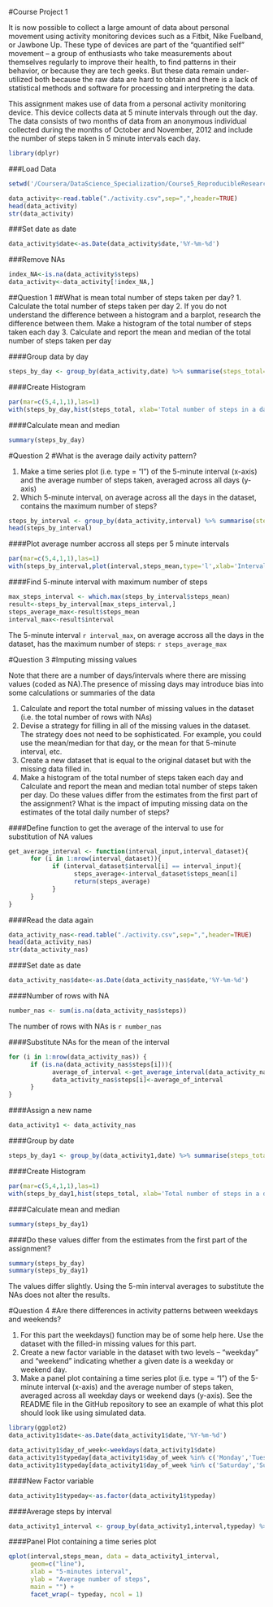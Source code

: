 #Course Project 1

It is now possible to collect a large amount of data about personal movement using activity monitoring devices such as a Fitbit, Nike Fuelband, or Jawbone Up. These type of devices are part of the “quantified self” movement – a group of enthusiasts who take measurements about themselves regularly to improve their health, to find patterns in their behavior, or because they are tech geeks. But these data remain under-utilized both because the raw data are hard to obtain and there is a lack of statistical methods and software for processing and interpreting the data.

This assignment makes use of data from a personal activity monitoring device. This device collects data at 5 minute intervals through out the day. The data consists of two months of data from an anonymous individual collected during the months of October and November, 2012 and include the number of steps taken in 5 minute intervals each day.

```r
library(dplyr)
```

###Load Data
```r
setwd('/Coursera/DataScience_Specialization/Course5_ReproducibleResearch/Week2/')
```

```r
data_activity<-read.table("./activity.csv",sep=",",header=TRUE)
head(data_activity)
str(data_activity)
```

###Set date as date
```r
data_activity$date<-as.Date(data_activity$date,'%Y-%m-%d')
```

###Remove NAs
```r
index_NA<-is.na(data_activity$steps)
data_activity<-data_activity[!index_NA,]
```

##Question 1
##What is mean total number of steps taken per day?
1. Calculate the total number of steps taken per day
2. If you do not understand the difference between a histogram and a barplot, research the difference between them. Make a histogram of the total number of steps taken each day
3. Calculate and report the mean and median of the total number of steps taken per day

####Group data by day
```r
steps_by_day <- group_by(data_activity,date) %>% summarise(steps_total=sum(steps))
```

####Create Histogram
```r
par(mar=c(5,4,1,1),las=1)
with(steps_by_day,hist(steps_total, xlab='Total number of steps in a day', ylab='Frequency of days', main='Histogram number of steps in a day'))
```

####Calculate mean and median
```r
summary(steps_by_day)
```

#Question 2
#What is the average daily activity pattern?

1. Make a time series plot (i.e. type = "l") of the 5-minute interval (x-axis) and the average number of steps taken, averaged across all days (y-axis)
2. Which 5-minute interval, on average across all the days in the dataset, contains the maximum number of steps?

```r
steps_by_interval <- group_by(data_activity,interval) %>% summarise(steps_mean=mean(steps))
head(steps_by_interval)
```

####Plot average number accross all steps per 5 minute intervals
```r
par(mar=c(5,4,1,1),las=1)
with(steps_by_interval,plot(interval,steps_mean,type='l',xlab='Interval',ylab='Average number of steps',main='Average number of steps across all days'))
```

####Find 5-minute interval with maximum number of steps
```r
max_steps_interval <- which.max(steps_by_interval$steps_mean)
result<-steps_by_interval[max_steps_interval,]
steps_average_max<-result$steps_mean
interval_max<-result$interval
```
The 5-minute interval `r interval_max`, on average accross all the days in the dataset, has the maximum number of steps: `r steps_average_max`

#Question 3
#Imputing missing values

Note that there are a number of days/intervals where there are missing values (coded as NA).The presence of missing days may introduce bias into some calculations or summaries of the data

1. Calculate and report the total number of missing values in the dataset (i.e. the total number of rows with NAs)
2. Devise a strategy for filling in all of the missing values in the dataset. The strategy does not need to be sophisticated. For example, you could use the mean/median for that day, or the mean for that 5-minute interval, etc.
3. Create a new dataset that is equal to the original dataset but with the missing data filled in.
4. Make a histogram of the total number of steps taken each day and Calculate and report the mean and median total number of steps taken per day. Do these values differ from the estimates from the first part of the assignment? What is the impact of imputing missing data on the estimates of the total daily number of steps?

####Define function to get the average of the interval to use for substitution of NA values
```r
get_average_interval <- function(interval_input,interval_dataset){
      for (i in 1:nrow(interval_dataset)){
            if (interval_dataset$interval[i] == interval_input){
                  steps_average<-interval_dataset$steps_mean[i]
                  return(steps_average)
            }
      }
}
```

####Read the data again
```r
data_activity_nas<-read.table("./activity.csv",sep=",",header=TRUE)
head(data_activity_nas)
str(data_activity_nas)
```

####Set date as date
```r
data_activity_nas$date<-as.Date(data_activity_nas$date,'%Y-%m-%d')
```

####Number of rows with NA
```r
number_nas <- sum(is.na(data_activity_nas$steps))
```
The number of rows with NAs is `r number_nas`

####Substitute NAs for the mean of the interval
```r
for (i in 1:nrow(data_activity_nas)) {
      if (is.na(data_activity_nas$steps[i])){
            average_of_interval <-get_average_interval(data_activity_nas$interval[i],steps_by_interval) 
            data_activity_nas$steps[i]<-average_of_interval
      }
}
```
####Assign a new name
```r
data_activity1 <- data_activity_nas
```
####Group by date
```r
steps_by_day1 <- group_by(data_activity1,date) %>% summarise(steps_total=sum(steps))
```
####Create Histogram
```r
par(mar=c(5,4,1,1),las=1)
with(steps_by_day1,hist(steps_total, xlab='Total number of steps in a day', ylab='Frequency of days', main='Histogram number of steps in a day'))
```

####Calculate mean and median
```r
summary(steps_by_day1)
```
####Do these values differ from the estimates from the first part of the assignment? 
```r
summary(steps_by_day)
summary(steps_by_day1)
```
The values differ slightly. Using the 5-min interval averages to substitute the NAs does not alter the results.

#Question 4
#Are there differences in activity patterns between weekdays and weekends?

1. For this part the weekdays() function may be of some help here. Use the dataset with the filled-in missing values for this part. 
2. Create a new factor variable in the dataset with two levels – “weekday” and “weekend” indicating whether a given date is a weekday or weekend day.
3. Make a panel plot containing a time series plot (i.e. type = "l") of the 5-minute interval (x-axis) and the average number of steps taken, averaged across all weekday days or weekend days (y-axis). See the README file in the GitHub repository to see an example of what this plot should look like using simulated data.

```r
library(ggplot2)
data_activity1$date<-as.Date(data_activity1$date,'%Y-%m-%d') 

data_activity1$day_of_week<-weekdays(data_activity1$date)
data_activity1$typeday[data_activity1$day_of_week %in% c('Monday','Tuesday','Wednesday','Thursday','Friday')] <- 'weekday'
data_activity1$typeday[data_activity1$day_of_week %in% c('Saturday','Sunday')] <- 'weekend'
```
####New Factor variable
```r
data_activity1$typeday<-as.factor(data_activity1$typeday)
```
####Average steps by interval
```r
data_activity1_interval <- group_by(data_activity1,interval,typeday) %>% summarise(steps_mean=mean(steps))
```

####Panel Plot containing a time series plot
```r
qplot(interval,steps_mean, data = data_activity1_interval, 
      geom=c("line"),
      xlab = "5-minutes interval", 
      ylab = "Average number of steps", 
      main = "") +
      facet_wrap(~ typeday, ncol = 1)
```
